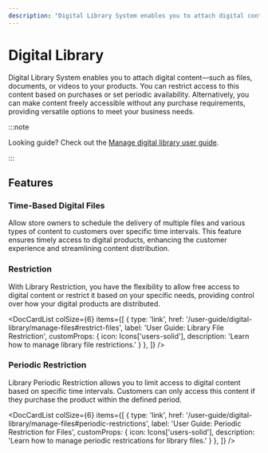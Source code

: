 ```yaml
---
description: "Digital Library System enables you to attach digital content—such as files, documents, or videos to your products. Learn about the available features and guides."
---
```



# Digital Library

Digital Library System enables you to attach digital content—such as files, documents, or videos to your products. You can restrict access to this content based on purchases or set periodic availability. Alternatively, you can make content freely accessible without any purchase requirements, providing versatile options to meet your business needs.

:::note

Looking guide? Check out the [Manage digital library user guide](/user-guide/digital-library).

:::

## Features

### Time-Based Digital Files

Allow store owners to schedule the delivery of multiple files and various types of content to customers over specific time intervals. This feature ensures timely access to digital products, enhancing the customer experience and streamlining content distribution.

### Restriction

With Library Restriction, you have the flexibility to allow free access to digital content or restrict it based on your specific needs, providing control over how your digital products are distributed.

<DocCardList colSize={6} items={[
  {
    type: 'link',
    href: '/user-guide/digital-library/manage-files#restrict-files',
    label: 'User Guide: Library File Restriction',
    customProps: {
      icon: Icons['users-solid'],
      description: 'Learn how to manage library file restrictions.'
    }
  },
]} />

### Periodic Restriction

Library Periodic Restriction allows you to limit access to digital content based on specific time intervals. Customers can only access this content if they purchase the product within the defined period.

<DocCardList colSize={6} items={[
  {
    type: 'link',
    href: '/user-guide/digital-library/manage-files#periodic-restrictions',
    label: 'User Guide: Periodic Restriction for Files',
    customProps: {
      icon: Icons['users-solid'],
      description: 'Learn how to manage periodic restrications for library files.'
    }
  },
]} />
